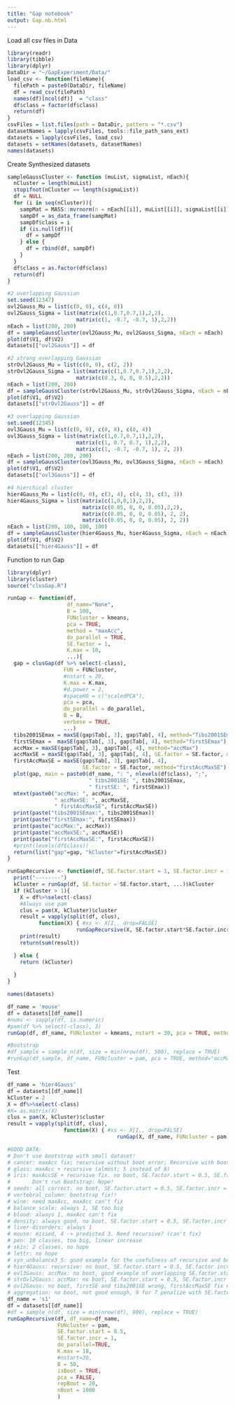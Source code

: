 ```yaml
---
title: "Gap notebook"
output: Gap.nb.html
---
```

Load all csv files in Data

```r
library(readr)
library(tibble)
library(dplyr)
DataDir = "~/GapExperiment/Data/"
load_csv <- function(fileName){
  filePath = paste0(DataDir, fileName)
  df = read_csv(filePath)
  names(df)[ncol(df)]  = "class"
  df$class = factor(df$class)
  return(df)
}
csvFiles = list.files(path = DataDir, pattern = "*.csv")
datasetNames = lapply(csvFiles, tools::file_path_sans_ext)
datasets = lapply(csvFiles, load_csv)
datasets = setNames(datasets, datasetNames)
names(datasets)
```
Create Synthesized datasets
```r
sampleGaussCluster <- function (muList, sigmaList, nEach){
  nCluster = length(muList)
  stopifnot(nCluster == length(sigmaList))
  df = NULL
  for (i in seq(nCluster)){
    sampMat = MASS::mvrnorm(n = nEach[[i]], muList[[i]], sigmaList[[i]])
    sampDf = as_data_frame(sampMat)
    sampDf$class = i
    if (is.null(df)){
      df = sampDf
    } else {
      df = rbind(df, sampDf)
    }
  }
  df$class = as.factor(df$class)
  return(df)
}

#2 overlapping Gaussian
set.seed(12347)
ovl2Gauss_Mu = list(c(0, 0), c(4, 0))
ovl2Gauss_Sigma = list(matrix(c(1,0.7,0.7,1),2,2), 
                      matrix(c(1, -0.7, -0.7, 1),2,2))
nEach = list(200, 200)
df = sampleGaussCluster(ovl2Gauss_Mu, ovl2Gauss_Sigma, nEach = nEach)
plot(df$V1, df$V2)
datasets[["ovl2Gauss"]] = df

#2 strong overlapping Gaussian
strOvl2Gauss_Mu = list(c(0, 0), c(2, 2))
strOvl2Gauss_Sigma = list(matrix(c(1,0.7,0.7,1),2,2), 
                      matrix(c(0.3, 0, 0, 0.5),2,2))
nEach = list(200, 200)
df = sampleGaussCluster(strOvl2Gauss_Mu, strOvl2Gauss_Sigma, nEach = nEach)
plot(df$V1, df$V2)
datasets[["strOvl2Gauss"]] = df

#3 overlapping Gaussian
set.seed(12345)
ovl3Gauss_Mu = list(c(0, 0), c(0, 8), c(0, 4))
ovl3Gauss_Sigma = list(matrix(c(1,0.7,0.7,1),2,2), 
                      matrix(c(1, 0.7, 0.7, 1),2,2),
                      matrix(c(1, -0.7, -0.7, 1), 2, 2))
nEach = list(200, 200, 200)
df = sampleGaussCluster(ovl3Gauss_Mu, ovl3Gauss_Sigma, nEach = nEach)
plot(df$V1, df$V2)
datasets[["ovl3Gauss"]] = df

#4 hierchical cluster
hier4Gauss_Mu = list(c(0, 0), c(3, 4), c(4, 3), c(3, 3))
hier4Gauss_Sigma = list(matrix(c(1,0,0,1),2,2), 
                        matrix(c(0.05, 0, 0, 0.05),2,2),
                        matrix(c(0.05, 0, 0, 0.05), 2, 2),
                        matrix(c(0.05, 0, 0, 0.05), 2, 2))
nEach = list(200, 100, 100, 100)
df = sampleGaussCluster(hier4Gauss_Mu, hier4Gauss_Sigma, nEach = nEach)
plot(df$V1, df$V2)
datasets[["hier4Gauss"]] = df

```

Function to run Gap
```r
library(dplyr)
library(cluster)
source("clusGap.R")

runGap <- function(df, 
                   df_name="None", 
                   B = 100,
                   FUNcluster = kmeans, 
                   pca = TRUE, 
                   method = "maxAcc",
                   do_parallel = TRUE,
                   SE.factor = 1,
                   K.max = 10,
                   ...){
  gap = clusGap(df %>% select(-class), 
                  FUN = FUNcluster, 
                  #nstart = 20, 
                  K.max = K.max,
                  #d.power = 2,
                  #spaceH0 = c("scaledPCA"),
                  pca = pca,
                  do_parallel = do_parallel,
                  B = B,
                  verbose = TRUE,
                  ...)
  tibs2001SEmax = maxSE(gap$Tab[, 3], gap$Tab[, 4], method="Tibs2001SEmax")
  firstSEmax =  maxSE(gap$Tab[, 3], gap$Tab[, 4], method="firstSEmax")
  accMax = maxSE(gap$Tab[, 3], gap$Tab[, 4], method="accMax")
  accMaxSE = maxSE(gap$Tab[, 3], gap$Tab[, 4], SE.factor = SE.factor, method="accMaxSE")
  firstAccMaxSE = maxSE(gap$Tab[, 3], gap$Tab[, 4], 
                        SE.factor = SE.factor, method="firstAccMaxSE")
  plot(gap, main = paste0(df_name, ": ", nlevels(df$class), ";", 
                          " tibs2001SE: ", tibs2001SEmax,
                          " firstSE: ", firstSEmax))
  mtext(paste0("accMax: ", accMax,
               " accMaxSE: ", accMaxSE,
               " firstAccMaxSE", firstAccMaxSE))
  print(paste("tibs2001SEmax:", tibs2001SEmax))
  print(paste("firstSEmax:", firstSEmax))
  print(paste("accMax:", accMax))
  print(paste("accMaxSE:", accMaxSE))
  print(paste("firstAccMaxSE:", firstAccMaxSE))
  #print(levels(df$class))
  return(list("gap"=gap, "kCluster"=firstAccMaxSE))
}

runGapRecursive <- function(df, SE.factor.start = 1, SE.factor.incr = 1,...){
  print("--------")
  kCluster = runGap(df, SE.factor = SE.factor.start, ...)$kCluster
  if (kCluster > 1){
    X = df%>%select(-class)
    #Always use pam
    clus = pam(X, kCluster)$cluster
    result = vapply(split(df, clus),
	      function(X) { #xs <- X[I,, drop=FALSE]
		              runGapRecursive(X, SE.factor.start*SE.factor.incr,SE.factor.incr, ...)}, 0.)
    print(result)
    return(sum(result))

  } else {
    return (kCluster)
    
  }
}
```
```r
names(datasets)
```

```r

df_name = 'mouse'
df = datasets[[df_name]]
#nums <- sapply(df, is.numeric)
#pam(df %>% select(-class), 3)
runGap(df, df_name, FUNcluster = kmeans, nstart = 30, pca = TRUE, method="accMaxSE", do_parallel = TRUE)

#Bootstrap
#df_sample = sample_n(df, size = min(nrow(df), 500), replace = TRUE)
#runGap(df_sample, df_name, FUNcluster = pam, pca = TRUE, method="accMaxSE", do_parallel = TRUE)
```

Test
```r
df_name = 'hier4Gauss'
df = datasets[[df_name]]
kCluster = 2
X = df%>%select(-class)
#X= as.matrix(X)
clus = pam(X, kCluster)$cluster
result = vapply(split(df, clus),
			      function(X) { #xs <- X[I,, drop=FALSE]
				                   runGap(X, df_name, FUNcluster = pam)$kCluster}, 0.)

```


```r
#GOOD DATA:
# Don't use bootstrap with small dataset!
# cancer: maxAcc fix; recursive without boot error; Recursive with boot help discover hidden structure
# glass: maxAcc + recursive (almost; 5 instead of 6)
# iris: maxAccSE + recursive fix. no boot, SE.factor.start = 0.5, SE.factor.incr = 1. Beautiful result!!!
#       Don't run Bootstrap: Nope! 
# seeds: all correct. no boot, SE.factor.start = 0.5, SE.factor.incr = 1
# vertebral_column: bootstrap fix!!
# wine: need maxAcc, maxAcc can't fix
# balance_scale: always 1, SE too big
# blood: always 1, maxAcc can't fix
# density: always good, no boot, SE.factor.start = 0.5, SE.factor.incr = 1
# liver-disorders: always 1
# mouse: missed, 4 -> predicted 3. Need recursive? (can't fix)
# pen: 10 classes, too big, linear increase
# skin: 2 classes, no hope
# lettr: no hope
# syn_unbalance3_5: good example for the usefulness of recursive and bootstrapping together, Tibs2001 and firstSE all make obvious mistakes! 
# hier4Gauss: recursive: no boot, SE.factor.start = 0.5, SE.factor.incr = 1
# ovl3Gauss: accMax: no boot, good example of overlapping SE.factor.start = 0.5, SE.factor.incr = 1 #Seed 12345
# strOvl2Gauss: accMax: no boot, SE.factor.start = 0.5, SE.factor.incr = 1 
# ovl2Gauss: no boot, firstSE and tibs2001SE wrong, firstAccMaxSE fix #Seed 12347
# aggregation: no boot, not good enough, 9 for 7 penalize with SE.factor.incr = 1.2
df_name = 's1'
df = datasets[[df_name]]
#df = sample_n(df, size = min(nrow(df), 800), replace = TRUE)
runGapRecursive(df, df_name=df_name, 
                FUNcluster = pam, 
                SE.factor.start = 0.5,
                SE.factor.incr = 1, 
                do_parallel=TRUE, 
                K.max = 18,
                #nstart=30, 
                B = 50,
                isBoot = TRUE,
                pca = FALSE,
                repBoot = 20,
                nBoot = 1000
                )
```